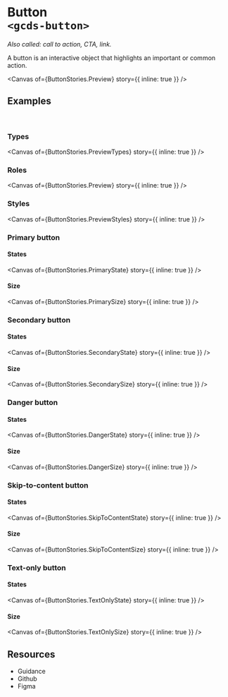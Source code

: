 
<Meta of={ButtonStories} name="Overview" />

# Button<br/>`<gcds-button>`

_Also called: call to action, CTA, link._

A button is an interactive object that highlights an important or common action.

<Canvas
  of={ButtonStories.Preview}
  story={{ inline: true }}
/>

## Examples
<br/>

### Types

<Canvas
  of={ButtonStories.PreviewTypes}
  story={{ inline: true }}
/>

### Roles

<Canvas
  of={ButtonStories.Preview}
  story={{ inline: true }}
/>

### Styles

<Canvas
  of={ButtonStories.PreviewStyles}
  story={{ inline: true }}
/>

### Primary button

#### States

<Canvas
  of={ButtonStories.PrimaryState}
  story={{ inline: true }}
/>

#### Size

<Canvas
  of={ButtonStories.PrimarySize}
  story={{ inline: true }}
/>

### Secondary button

#### States

<Canvas
  of={ButtonStories.SecondaryState}
  story={{ inline: true }}
/>

#### Size

<Canvas
  of={ButtonStories.SecondarySize}
  story={{ inline: true }}
/>

### Danger button

#### States

<Canvas
  of={ButtonStories.DangerState}
  story={{ inline: true }}
/>

#### Size

<Canvas
  of={ButtonStories.DangerSize}
  story={{ inline: true }}
/>

### Skip-to-content button

#### States

<Canvas
  of={ButtonStories.SkipToContentState}
  story={{ inline: true }}
/>

#### Size

<Canvas
  of={ButtonStories.SkipToContentSize}
  story={{ inline: true }}
/>

### Text-only button

#### States

<Canvas
  of={ButtonStories.TextOnlyState}
  story={{ inline: true }}
/>

#### Size

<Canvas
  of={ButtonStories.TextOnlySize}
  story={{ inline: true }}
/>

## Resources

<ul>
  <li>
    <gcds-button type="link" button-style="text-only" href="https://design-system.alpha.canada.ca/en/components/button/" target="_blank">Guidance</gcds-button>
  </li>
  <li>
    <gcds-button type="link" button-style="text-only" href="https://github.com/cds-snc/gcds-components/tree/main/packages/web/src/components/gcds-button" target="_blank">Github</gcds-button>
  </li>
  <li>
    <gcds-button type="link" button-style="text-only" href="https://www.figma.com/file/mh2maMG2NBtk41k1O1UGHV/Canadian-Digital-Service%E2%80%A8---GC-Design-System?node-id=817-4607&t=CvcydrJWvNLwlAvY-0" target="_blank">Figma</gcds-button>
  </li>
</ul>
